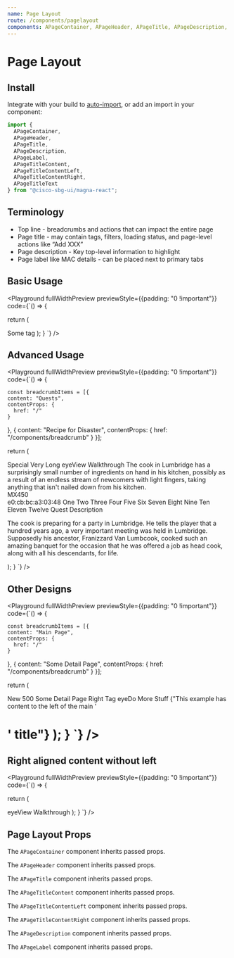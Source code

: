 ```yaml
---
name: Page Layout
route: /components/pagelayout
components: APageContainer, APageHeader, APageTitle, APageDescription, APageLabel,  APageTitleContent, APageTitleContentLeft, APageTitleContentRight, APageTitleText
---
```


# Page Layout

## Install

Integrate with your build to [auto-import](/#integrating), or add an import in your component:

```js
import {
  APageContainer,
  APageHeader,
  APageTitle,
  APageDescription,
  APageLabel,
  APageTitleContent,
  APageTitleContentLeft,
  APageTitleContentRight,
  APageTitleText
} from "@cisco-sbg-ui/magna-react";
```

## Terminology

- Top line - breadcrumbs and actions that can impact the entire page
- Page title - may contain tags, filters, loading status, and page-level actions like “Add XXX”
- Page description - Key top-level information to highlight
- Page label like MAC details - can be placed next to primary tabs

## Basic Usage

<Playground
  fullWidthPreview
  previewStyle={{padding: "0 !important"}}
  code={`() => {

return (

<APageContainer>
  <APageHeader>
    <APageTitle title="Page Title" withChildrenContainer>
      <ATag>Some tag</ATag>
    </APageTitle>
  </APageHeader>
</APageContainer>
); } `} />

## Advanced Usage

<Playground
  fullWidthPreview
  previewStyle={{padding: "0 !important"}}
  code={`() => {

    const breadcrumbItems = [{
    content: "Quests",
    contentProps: {
      href: "/"
    }

}, {
content: "Recipe for Disaster",
contentProps: {
href: "/components/breadcrumb"
}
}];

return (

<APageContainer>
  <APageHeader hasTopLine>
    <ABreadcrumb items={breadcrumbItems} />
    <APageTitle title="Recipe for Disaster">
      <APageTitleContent>
        <APageTitleContentLeft>
          <ATag>Special</ATag>
          <ATag color="accentB">Very Long</ATag>
        </APageTitleContentLeft>
        <APageTitleContentRight>
          <AButton>
            <AIcon left>eye</AIcon>View Walkthrough
          </AButton>
        </APageTitleContentRight>
      </APageTitleContent>
    </APageTitle>
    <APageDescription>
      The cook in Lumbridge has a surprisingly small number of ingredients on
      hand in his kitchen, possibly as a result of an endless stream of
      newcomers with light fingers, taking anything that isn't nailed down from
      his kitchen.
    </APageDescription>
    <APageLabel>
      <div style={{fontWeight: 600, paddingRight: "5px"}}>MX450</div>
      <ANetworkValue>e0:cb:bc:a3:03:48</ANetworkValue>
    </APageLabel>
    <ATabGroup scrolling>
      <ATab>One</ATab>
      <ATab>Two</ATab>
      <ATab selected>Three</ATab>
      <ATab>Four</ATab>
      <ATab>Five</ATab>
      <ATab>Six</ATab>
      <ATab>Seven</ATab>
      <ATab>Eight</ATab>
      <ATab>Nine</ATab>
      <ATab>Ten</ATab>
      <ATab>Eleven</ATab>
      <ATab>Twelve</ATab>
    </ATabGroup>
  </APageHeader>
  <ACardContainer>
    <ACardHeader>
      <ACardTitle>Quest Description</ACardTitle>
    </ACardHeader>
    <ACardContent>
      <p>
        The cook is preparing for a party in Lumbridge. He tells the player that
        a hundred years ago, a very important meeting was held in Lumbridge.
        Supposedly his ancestor, Franizzard Van Lumbcook, cooked such an amazing
        banquet for the occasion that he was offered a job as head cook, along
        with all his descendants, for life.
      </p>
    </ACardContent>
  </ACardContainer>
</APageContainer>
); } `} />

## Other Designs

<Playground
  fullWidthPreview
  previewStyle={{padding: "0 !important"}}
  code={`() => {

    const breadcrumbItems = [{
    content: "Main Page",
    contentProps: {
      href: "/"
    }

}, {
content: "Some Detail Page",
contentProps: {
href: "/components/breadcrumb"
}
}];

return (

<APageContainer>
  <APageHeader hasTopLine>
    <ABreadcrumb items={breadcrumbItems} />
    <APageTitle>
      <APageTitleContent variant="left">
        <ATag color="accentA">New</ATag>
        <ATag color="accentF">500</ATag>
      </APageTitleContent>
      <APageTitleText>Some Detail Page</APageTitleText>
      <APageTitleContent>
        <APageTitleContentLeft>
          <ATag>Right Tag</ATag>
        </APageTitleContentLeft>
        <APageTitleContentRight>
          <AButton>
            <AIcon left>eye</AIcon>Do More Stuff
          </AButton>
        </APageTitleContentRight>
      </APageTitleContent>
    </APageTitle>
    <APageDescription>
      {"This example has content to the left of the main '<h1>' title"}
    </APageDescription>
  </APageHeader>
</APageContainer>
); } `} />

## Right aligned content without left

<Playground
  fullWidthPreview
  previewStyle={{padding: "0 !important"}}
  code={`() => {

return (

<APageContainer>
  <APageHeader>
    <APageTitle title="Recipe for Disaster">
      <APageTitleContent>
        <APageTitleContentRight noLeftContent>
          <AButton>
            <AIcon left>eye</AIcon>View Walkthrough
          </AButton>
        </APageTitleContentRight>
      </APageTitleContent>
    </APageTitle>
  </APageHeader>
</APageContainer>
); } `} />

## Page Layout Props

The `APageContainer` component inherits passed props.

<Props of="APageContainer" />

The `APageHeader` component inherits passed props.

<Props of="APageHeader" />

The `APageTitle` component inherits passed props.

<Props of="APageTitle" />

The `APageTitleContent` component inherits passed props.

<Props of="APageTitleContent" />

The `APageTitleContentLeft` component inherits passed props.

<Props of="APageTitleContentLeft" />

The `APageTitleContentRight` component inherits passed props.

<Props of="APageTitleContentRight" />

The `APageDescription` component inherits passed props.

<Props of="APageDescription" />

The `APageLabel` component inherits passed props.

<Props of="APageLabel" />
